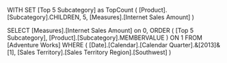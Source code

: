 WITH
SET [Top 5 Subcategory] as
   TopCount (
       [Product].[Subcategory].CHILDREN,
       5,
       [Measures].[Internet Sales Amount]
   )

SELECT
    [Measures].[Internet Sales Amount] on 0,
    ORDER (
        [Top 5 Subcategory],
        [Product].[Subcategory].MEMBERVALUE
    ) ON 1
FROM
    [Adventure Works]
WHERE
    ( [Date].[Calendar].[Calendar Quarter].&[2013]&[1],
      [Sales Territory].[Sales Territory Region].[Southwest] )
